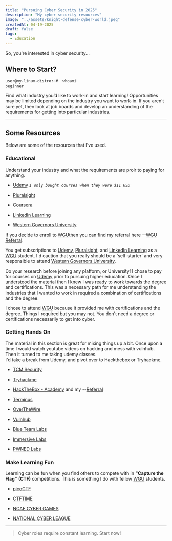 ---
title: "Pursuing Cyber Security in 2025"
description: "My cyber security resources"
image: "../assets/knight-defense-cyber-world.jpeg"
createdAt: 04-19-2025
draft: false
tags:
  - Education
---

So, you're interested in cyber security...

## Where to Start?

```bash
user@my-linux-distro:~#  whoami
beginner 
```

Find what industry you’d like to work-in and start learning! 
Opportunities may be limited depending on the industry you want to work-in. 
If you aren’t sure yet, then look at job boards and develop an understanding of the requirements for getting into particular industries.

---

## Some Resources

Below are some of the resources that I've used.

### Educational

Understand your industry and what the requirements are proir to paying for anything.

- [Udemy](https://www.udemy.com/) *`I only bought courses when they were $11 USD`*

- [Pluralsight](https://www.pluralsight.com/)

- [Coursera](https://www.coursera.org/)

- [LinkedIn Learning](https://www.linkedin.com/learning/)

- [Western Governors University](https://www.wgu.edu/) 

If you decide to enroll to [WGU](https://www.wgu.edu/)then you can find my referral here --[WGU Referral](https://infl.tv/o67J). 


You get subscriptions to [Udemy](https://www.udemy.com/), [Pluralsight](https://www.pluralsight.com/), and [LinkedIn Learning](https://www.linkedin.com/learning/) as a [WGU](https://www.wgu.edu/) student.
I'd caution that you really should be a 'self-starter' and very responsible to attend [Western Governors University](https://www.wgu.edu/).

Do your research before joining any platform, or University!
I chose to pay for courses on [Udemy](https://www.udemy.com/) prior to pursuing higher education. 
Once I understood the material then I knew I was ready to work towards the degree and certifications.
This was a necessary path for me understanding the industries that I wanted to work in required a combination of certifications and the degree.

I chose to attend [WGU](https://www.wgu.edu/) because it provided me with certifications and the degree.
Things I required but you may not. 
You don't need a degree or certifications necessarily to get into cyber.

### Getting Hands On

The material in this section is great for mixing things up a bit. 
Once upon a time I would watch youtube videos on hacking and mess with vulnhub.  
Then it turned to me taking udemy classes.  
I'd take a break from Udemy, and pivot over to Hackthebox or Tryhackme.

- [TCM Security](https://tcm-sec.com/)

- [Tryhackme](https://www.tryhackme.com/)

- [HackTheBox - Academy](https://academy.hackthebox.com/) and my --[Referral](https://referral.hackthebox.com/mz9PNmZ)

- [Terminus](https://web.mit.edu/mprat/Public/web/Terminus/Web/main.html)

- [OverTheWire](https://overthewire.org/wargames/)

- [Vulnhub](https://www.vulnhub.com/)

- [Blue Team Labs](https://blueteamlabs.online/)

- [Immersive Labs](https://www.immersivelabs.com/)

- [PWNED Labs](https://pwnedlabs.io/)

### Make Learning Fun

Learning can be fun when you find others to compete with in **"Capture the Flag"** **(CTF)** competitions. 
This is something I do with fellow [WGU](https://www.wgu.edu/) students.

- [picoCTF](https://picoctf.org/)

- [CTFTIME](https://ctftime.org/)

- [NCAE CYBER GAMES](https://www.ncaecybergames.org/)

- [NATIONAL CYBER LEAGUE](https://nationalcyberleague.org/)

---

> Cyber roles require constant learning. Start now!